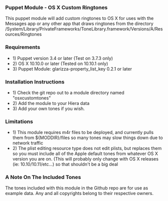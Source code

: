 === Puppet Module - OS X Custom Ringtones ===
This puppet module will add custom ringtones to OS X for uses with the Messages app or any other app that draws ringtones from the directory /System/Library/PrivateFrameworks/ToneLibrary.framework/Versions/A/Resources/Ringtones
=== Requirements ===
*1) Puppet version 3.4 or later (Test on 3.7.3 only)
*2) OS X 10.10.0 or later (Tested on 10.10.1 only)
*3) Puppet Module: glarizza-property_list_key 0.2.1 or later
=== Installation Instructions ===
*1) Check the git repo out to a module directory named "osxcustomtones"
*2) Add the module to your Hiera data
*3) Add your own tones if you wish.
=== Limitations ===
*1) This module requires m4r files to be deployed, and currently pulls them from ${MODDIR}/files so many tones may slow things down due to network traffic
*2) The plist editing resource type does not edit plists, but replaces them so you must include all of the Apple default tones from whatever OS X version you are on. (This will probably only change with OS X releases (ie: 10.10/10.11/etc...) so that shouldn't be a big deal
=== A Note On The Included Tones ===
The tones included with this module in the Github repo are for use as example data. Any and all copyrights belong to their respective owners.

